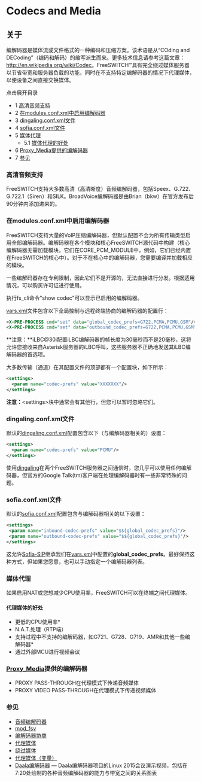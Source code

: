# Codecs and Media 

## 关于

编解码器是媒体流或文件格式的一种编码和压缩方案。该术语是从“COding and DECoding”（编码和解码）的缩写派生而来。更多技术信息请参考这篇文章：<http://en.wikipedia.org/wiki/Codec>。FreeSWITCH™具有完全绕过媒体服务器以节省带宽和服务器负载的功能，同时在不支持特定编解码器的情况下代理媒体，以便设备之间直接交换媒体。

点击展开目录

* 1 [高清音频支持](#hd-audio-support)
* 2 [在modules.conf.xml中启用编解码器](#enabling-codecs-in-modulesconfxml--)
* 3 [dingaling.conf.xml文件](#dingalingconfxml-file)
* 4 [sofia.conf.xml文件](#sofiaconfxml-file)
* 5 [媒体代理](#media-proxying)  
   * 5.1 [媒体代理的好处](#benefits-of-proxy-media)
* 6 [Proxy\_Media提供的编解码器](#benefits-of-proxy-media)
* 7 [参见](#see-also)

### 高清音频支持

FreeSWITCH支持大多数高清（高清晰度）音频编解码器，包括Speex、G.722、G.722.1（Siren）和SILK。BroadVoice编解码器是由Brian（bkw）在官方发布后90分钟内添加进来的。

### 在modules.conf.xml中启用编解码器

FreeSWITCH支持大量的VoIP压缩编解码器，但默认配置不会为所有传输类型启用全部编解码器。编解码器在各个模块和核心FreeSWITCH源代码中构建（核心编解码器无需加载模块，它们在CORE_PCM_MODULE中，例如，它们已经内置在FreeSWITCH的核心中）。对于不在核心中的编解码器，您需要编译并加载相应的模块。

一些编解码器存在专利限制，因此它们不是开源的，无法直接进行分发。根据适用情况，可以购买许可证进行使用。

执行fs\_cli命令"show codec"可以显示已启用的编解码器。

[vars.xml](../Configuration/Configuring-FreeSWITCH/vars.xml_7144079.mdx#about)文件包含以下全局控制与远程终端协商的编解码器的配置行：

```xml
<X-PRE-PROCESS cmd="set" data="global_codec_prefs=G722,PCMA,PCMU,GSM"/>
<X-PRE-PROCESS cmd="set" data="outbound_codec_prefs=G722,PCMA,PCMU,GSM"/>
```

**注意：**iLBC@30i配置iLBC编解码器的帧长度为30毫秒而不是20毫秒，这将允许您接收来自Asterisk服务器的iLBC呼叫，这些服务器不正确地发送其iLBC编解码器的首选项。

大多数传输（通道）在其配置文件的顶部都有一个配置块，如下所示：

```xml
<settings>
  <param name="codec-prefs" value="XXXXXXX"/>
</settings>
```

**注意：**&lt;settings>块中通常会有其他行，但您可以暂时忽略它们。

### dingaling.conf.xml文件

默认的[dingaling.conf.xml](../Modules/mod_dingaling_6587385.mdx#faq)配置包含以下（与编解码器相关的）设置：

```xml
<settings>
  <param name="codec-prefs" value="PCMU"/>
</settings>
```

使用[dingaling](../Modules/mod_dingaling_6587385.mdx#faq)在两个FreeSWITCH服务器之间通信时，您几乎可以使用任何编解码器，但官方的Google Talk(tm)客户端在处理编解码器时有一些非常特殊的问题。

### sofia.conf.xml文件

默认的[sofia.conf.xml](../Configuration/Sofia-SIP-Stack/Sofia-Configuration-Files_7144453.mdx#--)配置包含与编解码器相关的以下设置：

```xml
<settings>
 <param name="inbound-codec-prefs" value="$${global_codec_prefs}"/>
 <param name="outbound-codec-prefs" value="$${global_codec_prefs}"/>
</settings>
```

这允许[Sofia-SIP](../Configuration/Sofia-SIP-Stack/index.mdx#faq)继承我们在[vars.xml](../Configuration/Configuring-FreeSWITCH/vars.xml_7144079.mdx#about)中配置的**global\_codec\_prefs**。最好保持这种方式，但如果您愿意，也可以手动指定一个编解码器列表。

### 媒体代理

如果启用NAT或您想减少CPU使用率，FreeSWITCH可以在终端之间代理媒体。

#### 代理媒体的好处

* 更低的CPU使用率\*
* N.A.T.处理（RTP端）
* 支持过程中不支持的编解码器，如G721、G728、G719、AMR和其他一些编解码器\*
* 通过外部MCU进行视频会议

### [Proxy_Media](../Configuration/Proxy-Media_13173588.mdx#faqs)提供的编解码器

* PROXY PASS-THROUGH在代理模式下传递音频媒体
* PROXY VIDEO PASS-THROUGH在代理模式下传递视频媒体

### 参见

* [音频编解码器](./Audio-Codecs_1048675.mdx#--)
* [mod\_fsv](../Modules/mod_fsv_6587435.mdx#about)
* [编解码器协商](./index.mdx#about)
* [代理媒体](../Configuration/Proxy-Media_13173588.mdx#faqs)
* [绕过媒体](../../Channel-Variables-Catalog/bypass_media_16353339.mdx#bypass_media)
* [代理媒体（变量）](../../Channel-Variables-Catalog/proxy_media_16353349.mdx#proxy_media)
* [Daala编解码器](https://www.youtube.com/watch?v=Dmho4gcRvQ4) — Daala编解码器项目的Linux 2015会议演示视频，包括在7:20处绘制的各种音频编解码器的能力与带宽之间的关系图表